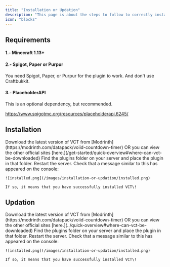 ```yaml
---
title: "Installation or Updation"
description: "This page is about the steps to follow to correctly install Voiid Countdown Timer."
icon: "blocks"
---
```


## Requirements

#### 1.- Minecraft 1.13\+

#### 2.- Spigot, Paper or Purpur

<Warning>
  You need Spigot, Paper, or Purpur for the plugin to work. And don't use Craftbukkit.
</Warning>

#### 3.- PlaceholderAPI

<Info>
  This is an optional dependency, but recommended.

  https://www.spigotmc.org/resources/placeholderapi.6245/
</Info>

## Installation

<Steps>
  <Step title="Download the plugin">
    Download the latest version of VCT from [Modrinth](https://modrinth.com/datapack/voiid-countdown-timer) OR you can view the other official sites [here.](/get-started/quick-overview#where-can-vct-be-downloaded)
  </Step>
  <Step title="Place the plugin in the plugins folder">
    Find the plugins folder on your server and place the plugin in that folder.
  </Step>
  <Step title="Restart">
    Restart the server.
  </Step>
  <Step title="Final checking">
    Check that a message similar to this has appeared on the console:

    ![installed.png](/images/installation-or-updation/installed.png)

    If so, it means that you have successfully installed VCT\!
  </Step>
</Steps>

## Updation

<Steps>
  <Step title="Download the plugin">
    Download the latest version of VCT from [Modrinth](https://modrinth.com/datapack/voiid-countdown-timer) OR you can view the other official sites [here.](../quick-overview#where-can-vct-be-downloaded)
  </Step>
  <Step title="Place the plugin in the plugins folder">
    Find the plugins folder on your server and place the plugin in that folder.
  </Step>
  <Step title="Restart">
    Restart the server.
  </Step>
  <Step title="Final checking">
    Check that a message similar to this has appeared on the console:

    ![installed.png](/images/installation-or-updation/installed.png)

    If so, it means that you have successfully installed VCT\!
  </Step>
</Steps>
